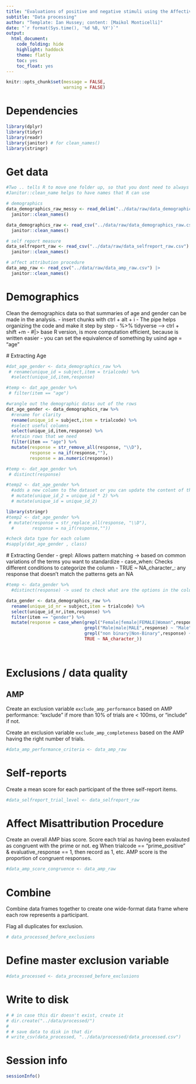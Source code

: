 ```yaml
---
title: "Evaluations of positive and negative stimuli using the Affective Misattribution Procedure (AMP) and self-reports"
subtitle: "Data processing"
author: "Template: Ian Hussey; content: [Maikol Monticelli]"
date: "`r format(Sys.time(), '%d %B, %Y')`"
output:
  html_document:
    code_folding: hide
    highlight: haddock
    theme: flatly
    toc: yes
    toc_float: yes
---
```


```r

knitr::opts_chunk$set(message = FALSE,
                      warning = FALSE)

```

# Dependencies

```r

library(dplyr)
library(tidyr)
library(readr)
library(janitor) # for clean_names()
library(stringr)

```

# Get data

```r
#Two .. tells R to move one folder up, so that you dont need to always set the Work directory
#Janitor::clean_name helps to have names that R can use 

# demographics
data_demographics_raw_messy <- read_delim("../data/raw/data_demographics_raw_messy.csv", skip = 2, delim = ";") |>
  janitor::clean_names()

data_demographics_raw <- read_csv("../data/raw/data_demographics_raw.csv") |>
  janitor::clean_names()

# self report measure
data_selfreport_raw <- read_csv("../data/raw/data_selfreport_raw.csv") |>
  janitor::clean_names()

# affect attribution procedure
data_amp_raw <- read_csv("../data/raw/data_amp_raw.csv") |>
  janitor::clean_names()

```

# Demographics

Clean the demographics data so that summaries of age and gender can be made in the analysis.
 - insert chunks with ctrl + alt + i
 - The pipe helps organizing the code and make it step by step
 - %>% tidyverse --> ctrl + shift +m
 - #|> base R version, is more computation efficient, because is written easier
 - you can set the equivalence of something by usind age = "age" 
 
 # Extracting Age

```r

#dat_age_gender <- data_demographics_raw %>%
 # rename(unique_id = subject,item = trialcode) %>% 
  #select(unique_id,item,response)

#temp <- dat_age_gender %>%
 # filter(item == "age")

#wrangle out the demographic datas out of the rows
dat_age_gender <- data_demographics_raw %>%
  #rename for clarity
  rename(unique_id = subject,item = trialcode) %>% 
  #select useful columns
  select(unique_id,item,response) %>% 
  #retain rows that we need
  filter(item == "age") %>% 
  mutate(response = str_remove_all(response, "\\D"),
         response = na_if(response,""),
         response = as.numeric(response))

#temp <- dat_age_gender %>% 
 # distinct(response)

#temp2 <- dat_age_gender %>% 
  #adds a new column to the dataset or you can update the content of the column 
  # mutate(unique_id_2 = unique_id * 2) %>% 
  # mutate(unique_id = unique_id_2)

library(stringr)
#temp2 <- dat_age_gender %>% 
 # mutate(response = str_replace_all(response, "\\D"),
  #       response = na_if(response,""))

#check data type for each column
#sapply(dat_age_gender , class)


```

  # Extracting Gender
 - grepl: Allows pattern matching ->  based on common variations of the terms you want to standardize
 - case_when: Checks different conditions to categorize the column
 - TRUE ~ NA_character_: any response that doesn’t match the patterns gets an NA

```r
#temp <- data_gender %>%
  #distinct(response) -> used to check what are the options in the column Response 

data_gender <- data_demographics_raw %>% 
  rename(unique_id_nr = subject,item = trialcode) %>% 
  select(unique_id_nr,item,response) %>% 
  filter(item == "gender") %>% 
  mutate(response = case_when(grepl("Female|female|FEMALE|Woman",response) ~ "Female",
                              grepl("Male|male|MALE",response) ~ "Male",
                              grepl("non binary|Non-Binary",response) ~ "Non-Binary",
                              TRUE ~ NA_character_))

  
```


# Exclusions / data quality

## AMP

Create an exclusion variable `exclude_amp_performance` based on AMP performance: "exclude" if more than 10% of trials are < 100ms, or "include" if not.

Create an exclusion variable `exclude_amp_completeness` based on the AMP having the right number of trials.

```r

#data_amp_performance_criteria <- data_amp_raw 

```

# Self-reports

Create a mean score for each participant of the three self-report items.

```r

#data_selfreport_trial_level <- data_selfreport_raw 

```

# Affect Misattribution Procedure

Create an overall AMP bias score. Score each trial as having been evalauted as congruent with the prime or not. eg When trialcode == "prime_positive" & evaluative_response == 1, then record as 1, etc. AMP score is the proportion of congruent responses.

```r

#data_amp_score_congruence <- data_amp_raw 

```

# Combine 

Combine data frames together to create one wide-format data frame where each row represents a participant.

Flag all duplicates for exclusion.

```r

# data_processed_before_exclusions 

```

# Define master exclusion variable

```r

#data_processed <- data_processed_before_exclusions

```

# Write to disk

```r

# # in case this dir doesn't exist, create it
# dir.create("../data/processed/")
# 
# # save data to disk in that dir
# write_csv(data_processed, "../data/processed/data_processed.csv")

```

# Session info

```r

sessionInfo()

```


